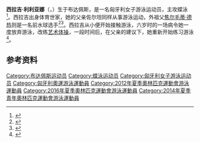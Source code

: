 {{bots|deny=InternetArchiveBot}}
{{NoteTA|G1=Aquatics}}
{{Infobox swimmer
| name = 西拉吉·利利亚娜
| image = 
| imagesize= 
| caption = 
| fullname =
| nicknames =
| nationality = {{HUN}}
| strokes = [[蝶泳|蝶泳]]
| club = 
| coach = Gregg Troy
| collegeteam = 
| birth_date = {{birth date and age|1996|11|19|df=yes}}
| birth_place = {{HUN}}[[布达佩斯|布达佩斯]]
| death_date = 
| death_place = 
| height = {{convert|1.72|m|ftin|abbr=on}}
| weight = {{convert|55|kg|lb|0|abbr=on}}
| show-medals = no
| medaltemplates = 
{{MedalSport|女子[[游泳|游泳]]}}
{{MedalCountry|{{HUN}}}}
{{MedalCompetition|[[欧洲游泳锦标赛|欧洲游泳锦标赛]]}}
{{MedalSilver|[[2016年欧洲游泳锦标赛|2016 伦敦]]|200米蝶泳}}
{{MedalCompetition|[[青年奥林匹克运动会|青年奥林匹克运动会]]}}
{{MedalGold|[[2014年夏季青年奥林匹克运动会|2014 南京]]|[[2014年夏季青年奥林匹克运动会游泳比赛|100米蝶泳]]}}
{{MedalGold|2014 南京|200米蝶泳}}
{{MedalCompetition|[[世界青年游泳锦标赛|世界青年游泳锦标赛]]}}
{{MedalSilver|[[2013年世界青年游泳锦标赛|2013 迪拜]]|100米蝶泳}}
{{MedalSilver|2013 迪拜|200米蝶泳}}
{{MedalCompetition|欧洲青年游泳锦标赛}}
{{MedalGold|2012 安特卫普|200米蝶泳}}
{{MedalSilver|2011 贝尔格莱德|200米蝶泳}}
{{MedalSilver|2012 安特卫普|100米蝶泳}}
}}
{{Eastern name order|匈牙利语|匈牙利人名}}
'''西拉吉·利利亚娜'''（{{lang-hu|Szilágyi Liliána}}，{{bd|1996年|11月19日||}}）生于布达佩斯，是一名匈牙利女子游泳运动员，主攻蝶泳<ref>{{cite web|title = Liliána Szilágyi|url = https://www.sports-reference.com/olympics/athletes/sz/liliana-szilagyi-1.html|work=Sport Reference|archive-url = https://web.archive.org/web/20200418035130/https://www.sports-reference.com/olympics/athletes/sz/liliana-szilagyi-1.html|archive-date = 2020-04-18|access-date = 2013-04-12}}</ref>。西拉吉出身体育世家，她的父亲佐尔坦同样从事游泳运动，外祖父[[焦尔毛蒂·德热|焦尔毛蒂·德热]]则是一名前水球选手<ref name=london2012>{{cite web|title=Liliána Szilágyi|url=http://www.london2012.com/athlete/szilagyi-liliana-1121258/|work=London 2012|accessdate=2013-04-12|archiveurl=https://web.archive.org/web/20130518103809/http://www.london2012.com/athlete/szilagyi-liliana-1121258/|archivedate=2013-05-18}}</ref><ref>{{cite web|url=https://www.origo.hu/sport/egyeni/20160522-szilagyi-liliana-boldogan-nyilatkozott-az-ezusterme-utan.html|script-title=hu:Kiöntötte a szívét a sportcsaládba született úszónő|publisher=Origo|date=2016-05-22|accessdate=2020-07-25|archiveurl=https://archive.today/20200725114310/https://www.origo.hu/sport/egyeni/20160522-szilagyi-liliana-boldogan-nyilatkozott-az-ezusterme-utan.html|archivedate=2020-07-25|dead-url=no}}</ref>。西拉吉从小便开始接触游泳，六岁时的一场病令她一度放弃游泳，改练[[艺术体操|艺术体操]]，一段时间后，在父亲的建议下，她重新开始练习游泳<ref>{{cite web|url=https://www.magyarhirlap.hu/sport/Ifi_olimpiai_aranyak__a_fenyo_alatt|script-title=hu:Ifi olimpiai aranyak a fenyő alatt|publisher={{lang|hu|Magyar Hírlap}}|date=2014-12-24|accessdate=2020-07-25|archiveurl=https://web.archive.org/web/20190904083006/https://www.magyarhirlap.hu/sport/Ifi_olimpiai_aranyak__a_fenyo_alatt|archivedate=2019-09-04}}</ref>。

==参考资料==
{{Reflist}}
 
{{DEFAULTSORT:Szilagyi, Liliana}}
[[Category:布达佩斯运动员|Category:布达佩斯运动员]]
[[Category:蝶泳运动员|Category:蝶泳运动员]]
[[Category:匈牙利女子游泳运动员|Category:匈牙利女子游泳运动员]]
[[Category:匈牙利奧運游泳運動員|Category:匈牙利奧運游泳運動員]]
[[Category:2012年夏季奧林匹克運動會游泳運動員|Category:2012年夏季奧林匹克運動會游泳運動員]]
[[Category:2016年夏季奧林匹克運動會游泳運動員|Category:2016年夏季奧林匹克運動會游泳運動員]]
[[Category:2014年夏季青年奧林匹克運動會游泳運動員|Category:2014年夏季青年奧林匹克運動會游泳運動員]]